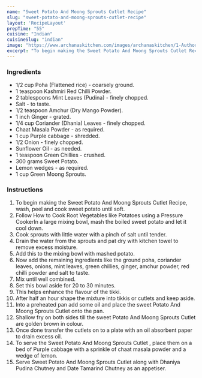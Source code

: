 ---
name: "Sweet Potato And Moong Sprouts Cutlet Recipe"
slug: "sweet-potato-and-moong-sprouts-cutlet-recipe"
layout: 'RecipeLayout'
prepTime: "55"
cuisine: "Indian"
cuisineSlug: "indian"
image: "https://www.archanaskitchen.com/images/archanaskitchen/1-Author/Gauravi_Vinay/Sweet_potatoMoong_sprouts_tikki.jpg"
excerpt: "To begin making the Sweet Potato And Moong Sprouts Cutlet Recipe, wash, peel and cook sweet potato until soft"
---

### Ingredients

- 1/2 cup Poha (Flattened rice) - coarsely ground.
- 1 teaspoon Kashmiri Red Chilli Powder.
- 2 tablespoons Mint Leaves (Pudina) - finely chopped.
- Salt - to taste.
- 1/2 teaspoon Amchur (Dry Mango Powder).
- 1 inch Ginger - grated.
- 1/4 cup Coriander (Dhania) Leaves - finely chopped.
- Chaat Masala Powder - as required.
- 1 cup Purple cabbage - shredded.
- 1/2 Onion - finely chopped.
- Sunflower Oil - as needed.
- 1 teaspoon Green Chillies - crushed.
- 300 grams Sweet Potato.
- Lemon wedges - as required.
- 1 cup Green Moong Sprouts.

### Instructions

1. To begin making the Sweet Potato And Moong Sprouts Cutlet Recipe, wash, peel and cook sweet potato until soft.
1. Follow How to Cook Root Vegetables like Potatoes using a Pressure CookerIn a large mixing bowl, mash the boiled sweet potato and let it cool down.
1. Cook sprouts with little water with a pinch of salt until tender.
1. Drain the water from the sprouts and pat dry with kitchen towel to remove excess moisture.
1. Add this to the mixing bowl with mashed potato.
1. Now add the remaining ingredients like the ground poha, coriander leaves, onions, mint leaves, green chillies, ginger, amchur powder, red chilli powder and salt to taste.
1. Mix until well combined.
1. Set this bowl aside for 20 to 30 minutes.
1. This helps enhance the flavour of the tikki.
1. After half an hour shape the mixture into tikkis or cutlets and keep aside.
1. Into a preheated pan add some oil and place the sweet Potato And Moong Sprouts Cutlet onto the pan.
1. Shallow fry on both sides till the sweet Potato And Moong Sprouts Cutlet are golden brown in colour.
1. Once done transfer the cutlets on to a plate with an oil absorbent paper to drain excess oil.
1. To serve the Sweet Potato And Moong Sprouts Cutlet , place them on a bed of Purple cabbage with a sprinkle of chaat masala powder and a wedge of lemon.
1. Serve Sweet Potato And Moong Sprouts Cutlet along with Dhaniya Pudina Chutney and Date Tamarind Chutney as an appetiser.
